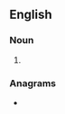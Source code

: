 ==English==

===Noun===
{{head|en|noun plural form}}

# {{plural of|conceit|lang=en}}

===Anagrams===
* {{anagrams|en|C-section}}